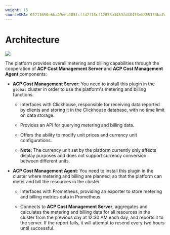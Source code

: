 ```yaml
---
weight: 15
sourceSHA: 65711656e6ba29eeb185fcffd2f18cf12055a3459fd48453eb855133ba7d768d
---
```


# Architecture

![](../zh/assets/billing_flow.png)

The platform provides overall metering and billing capabilities through the cooperation of **ACP Cost Management Server** and **ACP Cost Management Agent** components:

- **ACP Cost Management Server**: You need to install this plugin in the `global` cluster in order to use the platform's metering and billing functions.

  - Interfaces with Clickhouse, responsible for receiving data reported by clients and storing it in the Clickhouse database, with no time limit on data storage.

  - Provides an API for querying metering and billing data.

  - Offers the ability to modify unit prices and currency unit configurations.

  - **Note**: The currency unit set by the platform currently only affects display purposes and does not support currency conversion between different units.

- **ACP Cost Management Agent**: You need to install this plugin in the cluster where metering and billing are planned, so that the platform can meter and bill the resources in the cluster.

  - Interfaces with Prometheus, providing an exporter to store metering and billing metrics data in Prometheus.

  - Connects to **ACP Cost Management Server**, aggregates and calculates the metering and billing data for all resources in the cluster from the previous day at 12:30 AM each day, and reports it to the server. If the report fails, it will attempt to resend every two hours until successful.
